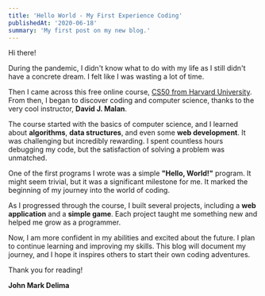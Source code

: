 ```yaml
---
title: 'Hello World - My First Experience Coding'
publishedAt: '2020-06-18'
summary: 'My first post on my new blog.'
---
```


Hi there!

During the pandemic, I didn't know what to do with my life as I still didn't have a concrete dream. I felt like I was wasting a lot of time.

Then I came across this free online course, [CS50 from Harvard University](https://cs50.harvard.edu/). From then, I began to discover coding and computer science, thanks to the very cool instructor, **David J. Malan**.

The course started with the basics of computer science, and I learned about **algorithms**, **data structures**, and even some **web development**. It was challenging but incredibly rewarding. I spent countless hours debugging my code, but the satisfaction of solving a problem was unmatched.

One of the first programs I wrote was a simple **"Hello, World!"** program. It might seem trivial, but it was a significant milestone for me. It marked the beginning of my journey into the world of coding.

As I progressed through the course, I built several projects, including a **web application** and a **simple game**. Each project taught me something new and helped me grow as a programmer.

Now, I am more confident in my abilities and excited about the future. I plan to continue learning and improving my skills. This blog will document my journey, and I hope it inspires others to start their own coding adventures.

Thank you for reading!

**John Mark Delima**
